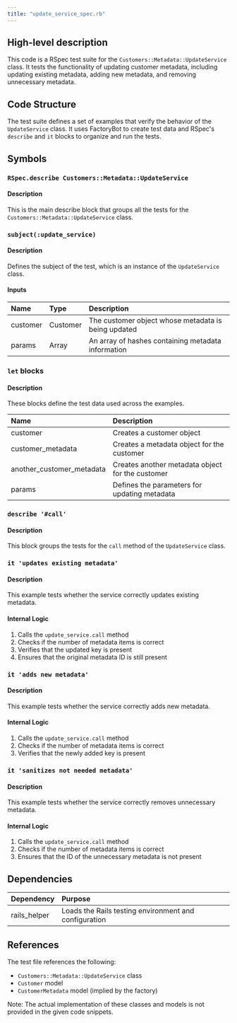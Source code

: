 ```yaml
---
title: "update_service_spec.rb"
---
```


## High-level description
This code is a RSpec test suite for the `Customers::Metadata::UpdateService` class. It tests the functionality of updating customer metadata, including updating existing metadata, adding new metadata, and removing unnecessary metadata.

## Code Structure
The test suite defines a set of examples that verify the behavior of the `UpdateService` class. It uses FactoryBot to create test data and RSpec's `describe` and `it` blocks to organize and run the tests.

## Symbols

### `RSpec.describe Customers::Metadata::UpdateService`
#### Description
This is the main describe block that groups all the tests for the `Customers::Metadata::UpdateService` class.

### `subject(:update_service)`
#### Description
Defines the subject of the test, which is an instance of the `UpdateService` class.

#### Inputs
| Name | Type | Description |
|:-----|:-----|:------------|
| customer | Customer | The customer object whose metadata is being updated |
| params | Array | An array of hashes containing metadata information |

### `let` blocks
#### Description
These blocks define the test data used across the examples.

| Name | Description |
|:-----|:------------|
| customer | Creates a customer object |
| customer_metadata | Creates a metadata object for the customer |
| another_customer_metadata | Creates another metadata object for the customer |
| params | Defines the parameters for updating metadata |

### `describe '#call'`
#### Description
This block groups the tests for the `call` method of the `UpdateService` class.

### `it 'updates existing metadata'`
#### Description
This example tests whether the service correctly updates existing metadata.

#### Internal Logic
1. Calls the `update_service.call` method
2. Checks if the number of metadata items is correct
3. Verifies that the updated key is present
4. Ensures that the original metadata ID is still present

### `it 'adds new metadata'`
#### Description
This example tests whether the service correctly adds new metadata.

#### Internal Logic
1. Calls the `update_service.call` method
2. Checks if the number of metadata items is correct
3. Verifies that the newly added key is present

### `it 'sanitizes not needed metadata'`
#### Description
This example tests whether the service correctly removes unnecessary metadata.

#### Internal Logic
1. Calls the `update_service.call` method
2. Checks if the number of metadata items is correct
3. Ensures that the ID of the unnecessary metadata is not present

## Dependencies
| Dependency | Purpose |
|:-----------|:--------|
| rails_helper | Loads the Rails testing environment and configuration |

## References
The test file references the following:
- `Customers::Metadata::UpdateService` class
- `Customer` model
- `CustomerMetadata` model (implied by the factory)

Note: The actual implementation of these classes and models is not provided in the given code snippets.